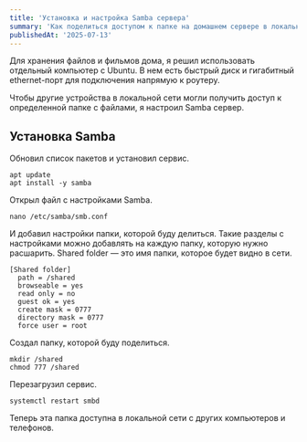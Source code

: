 ```yaml
---
title: 'Установка и настройка Samba сервера'
summary: 'Как поделиться доступом к папке на домашнем сервере в локальной сети'
publishedAt: '2025-07-13'
---
```


Для хранения файлов и фильмов дома, я решил использовать отдельный компьютер с Ubuntu. В нем есть быстрый диск и гигабитный ethernet-порт для подключения напрямую к роутеру.

Чтобы другие устройства в локальной сети могли получить доступ к определенной папке с файлами, я настроил Samba сервер.

## Установка Samba

Обновил список пакетов и установил сервис.

```
apt update
apt install -y samba
```

Открыл файл с настройками Samba.

```
nano /etc/samba/smb.conf
```

И добавил настройки папки, которой буду делиться. Такие разделы с настройками можно добавлять на каждую папку, которую нужно расшарить. Shared folder — это имя папки, которое будет видно в сети.

```
[Shared folder]
  path = /shared
  browseable = yes
  read only = no
  guest ok = yes
  create mask = 0777
  directory mask = 0777
  force user = root
```

Создал папку, которой буду поделиться.

```
mkdir /shared
chmod 777 /shared
```

Перезагрузил сервис.

```
systemctl restart smbd
```

Теперь эта папка доступна в локальной сети с других компьютеров и телефонов.
